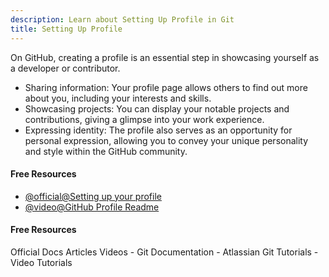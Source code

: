 ```yaml
---
description: Learn about Setting Up Profile in Git
title: Setting Up Profile
---
```


On GitHub, creating a profile is an essential step in showcasing yourself as a developer or contributor.

- Sharing information: Your profile page allows others to find out more about you, including your interests and skills.
- Showcasing projects: You can display your notable projects and contributions, giving a glimpse into your work experience.
- Expressing identity: The profile also serves as an opportunity for personal expression, allowing you to convey your unique personality and style within the GitHub community.

#### Free Resources

- [@official@Setting up your profile](https://docs.github.com/en/get-started/start-your-journey/setting-up-your-profile)
- [@video@GitHub Profile Readme](https://www.youtube.com/watch?v=KhGWbt1dAKQ)

#### Free Resources

<Tabs defaultValue="official">
<TabsList>
<TabsTrigger value="official">Official Docs</TabsTrigger>
<TabsTrigger value="article">Articles</TabsTrigger>
<TabsTrigger value="video">Videos</TabsTrigger>
</TabsList>

<TabsContent value="official">
- <Link href="https://git-scm.com/docs">Git Documentation</Link>
</TabsContent>
<TabsContent value="article">
- <Link href="https://www.atlassian.com/git/tutorials">Atlassian Git Tutorials</Link>
</TabsContent>
<TabsContent value="video">
- <Link href="https://www.youtube.com/results?search_query=git+setting-up-profile+tutorial">Video Tutorials</Link>
</TabsContent>
</Tabs>
